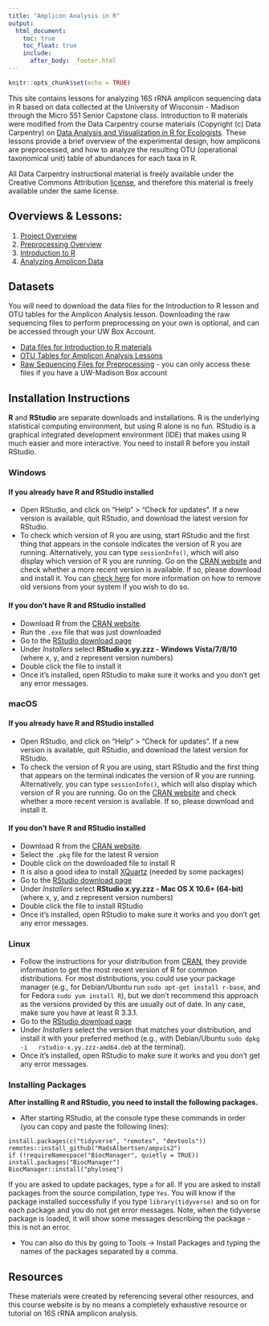 ```yaml
---
title: "Amplicon Analysis in R"
output: 
  html_document:
    toc: true
    toc_float: true
    include:
      after_body: _footer.html
---
```


```r
knitr::opts_chunk$set(echo = TRUE)
```

This site contains lessons for analyzing 16S rRNA amplicon sequencing data in R based on data collected at the University of Wisconsin - Madison through the Micro 551 Senior Capstone class. Introduction to R materials were modified from the Data Carpentry course materials (Copyright (c) Data Carpentry) on [Data Analysis and Visualization in R for Ecologists](https://datacarpentry.org/R-ecology-lesson/). These lessons provide a brief overview of the experimental design, how amplicons are preprocessed, and how to analyze the resulting OTU (operational taxonomical unit) table of abundances for each taxa in R.

All Data Carpentry instructional material is freely available under the Creative Commons Attribution [license](https://datacarpentry.org/R-ecology-lesson/LICENSE.html), and therefore this material is freely available under the same license.

## Overviews & Lessons:

1. [Project Overview](00-project-overview.html)
2. [Preprocessing Overview](01-preprocessing.html)
3. [Introduction to R](02-intro-to-r.html)
4. [Analyzing Amplicon Data](03-analyzing-amplicon-data.html)

## Datasets

You will need to download the data files for the Introduction to R lesson and OTU tables for the Amplicon Analysis lesson. Downloading the raw sequencing files to perform preprocessing on your own is optional, and can be accessed through your UW Box Account.

- [Data files for Introduction to R materials](https://figshare.com/articles/Portal_Project_Teaching_Database/1314459)
- [OTU Tables for Amplicon Analysis Lessons](https://figshare.com/projects/MICRO_551_Winogradsky_Results/78387)
- [Raw Sequencing Files for Preprocessing](https://uwmadison.box.com/s/51uqumk335wde9lsj3zduwyo2mxasoyg) - you can only access these files if you have a UW-Madison Box account

## Installation Instructions

**R** and **RStudio** are separate downloads and installations. R is the
underlying statistical computing environment, but using R alone is no
fun. RStudio is a graphical integrated development environment (IDE) that makes
using R much easier and more interactive. You need to install R before you
install RStudio.

### Windows

#### If you already have R and RStudio installed

* Open RStudio, and click on "Help" > "Check for updates". If a new version is
	available, quit RStudio, and download the latest version for RStudio.
* To check which version of R you are using, start RStudio and the first thing
  that appears in the console indicates the version of R you are
  running. Alternatively, you can type `sessionInfo()`, which will also display
  which version of R you are running. Go on
  the [CRAN website](https://cran.r-project.org/bin/windows/base/) and check
  whether a more recent version is available. If so, please download and install
  it. You can [check here](https://cran.r-project.org/bin/windows/base/rw-FAQ.html#How-do-I-UNinstall-R_003f) for
  more information on how to remove old versions from your system if you wish to do so.

#### If you don't have R and RStudio installed

* Download R from
  the [CRAN website](https://cran.r-project.org/bin/windows/base/release.htm).
* Run the `.exe` file that was just downloaded
* Go to the [RStudio download page](https://www.rstudio.com/products/rstudio/download/#download)
* Under *Installers* select **RStudio x.yy.zzz - Windows
  Vista/7/8/10** (where x, y, and z represent version numbers)
* Double click the file to install it
* Once it's installed, open RStudio to make sure it works and you don't get any
  error messages.

### macOS

#### If you already have R and RStudio installed

* Open RStudio, and click on "Help" > "Check for updates". If a new version is
	available, quit RStudio, and download the latest version for RStudio.
* To check the version of R you are using, start RStudio and the first thing
  that appears on the terminal indicates the version of R you are running. Alternatively, you can type `sessionInfo()`, which will also display which version of R you are running. Go on
  the [CRAN website](https://cran.r-project.org/bin/macosx/) and check
  whether a more recent version is available. If so, please download and install
  it.

#### If you don't have R and RStudio installed

* Download R from
  the [CRAN website](https://cran.r-project.org/bin/macosx/).
* Select the `.pkg` file for the latest R version
* Double click on the downloaded file to install R
* It is also a good idea to install [XQuartz](https://www.xquartz.org/) (needed
  by some packages)
* Go to the [RStudio download page](https://www.rstudio.com/products/rstudio/download/#download)
* Under *Installers* select **RStudio x.yy.zzz - Mac OS X 10.6+ (64-bit)**
  (where x, y, and z represent version numbers)
* Double click the file to install RStudio
* Once it's installed, open RStudio to make sure it works and you don't get any
  error messages.


### Linux

* Follow the instructions for your distribution
  from [CRAN](https://cloud.r-project.org/bin/linux), they provide information
  to get the most recent version of R for common distributions. For most
  distributions, you could use your package manager (e.g., for Debian/Ubuntu run
  `sudo apt-get install r-base`, and for Fedora `sudo yum install R`), but we
  don't recommend this approach as the versions provided by this are
  usually out of date. In any case, make sure you have at least R 3.3.1.
* Go to the
  [RStudio download page](https://www.rstudio.com/products/rstudio/download/#download)
* Under *Installers* select the version that matches your distribution, and
  install it with your preferred method (e.g., with Debian/Ubuntu `sudo dpkg -i
  rstudio-x.yy.zzz-amd64.deb` at the terminal).
* Once it's installed, open RStudio to make sure it works and you don't get any
  error messages.


### Installing Packages

**After installing R and RStudio, you need to install the following packages.**

* After starting RStudio, at the console type these commands in order (you can copy and paste the following lines):

```
install.packages(c("tidyverse", "remotes", "devtools"))
remotes::install_github("MadsAlbertsen/ampvis2")
if (!requireNamespace("BiocManager", quietly = TRUE)) install.packages("BiocManager")
BiocManager::install("phyloseq")
```

If you are asked to update packages, type `a` for all. If you are asked to install packages from the source compilation, type `Yes`. You will know if the package installed successfully if you type `library(tidyverse)` and so on for each package and you do not get error messages. Note, when the tidyverse package is loaded, it will show some messages describing the package - this is not an error. 

* You can also do this by going to Tools -> Install Packages and typing the names of the packages separated by a comma.

## Resources

These materials were created by referencing several other resources, and this course website is by no means a completely exhaustive resource or tutorial on 16S rRNA amplicon analysis.